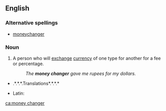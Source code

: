 ==English==

===Alternative spellings===
* [[moneychanger]]

===Noun===
{{en-noun}}

# A person who will [[exchange]] [[currency]] of one type for another for a fee or percentage.
#: ''The '''money changer''' gave me rupees for my dollars.''

*.*.*.*.Translations*.*.*.*
{{trans-top|person who will exchange currency}}
* Latin: {{t|la|nummularius|m|alt=nummulārius}}
{{trans-mid}}
{{trans-bottom}}

[[ca:money changer]]